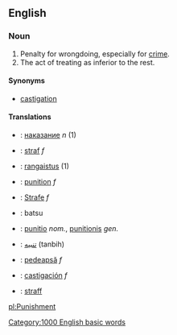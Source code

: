 ==English==

===Noun===

# Penalty for wrongdoing, especially for [[crime]].
# The act of treating as inferior to the rest.

====Synonyms====

*[[castigation]]

====Translations====
*{{bg}}: [[наказание]] ''n'' (1)
*{{nl}}: [[straf]] ''f''
*{{fi}}: [[rangaistus]] (1)
*{{fr}}: [[punition]] ''f''
*{{de}}: [[Strafe]] ''f''
*{{ja}}: batsu
*{{la}}: [[punitio]] ''nom.'', [[punitionis]] ''gen.''
*{{fa}}: [[تنبیه]] (tanbih)
*{{ro}}: [[pedeapsă]] ''f''
*{{es}}: [[castigación]] ''f''
*{{sv}}: [[straff]]
[[Category:1000 English basic words]]

[[pl:Punishment]]